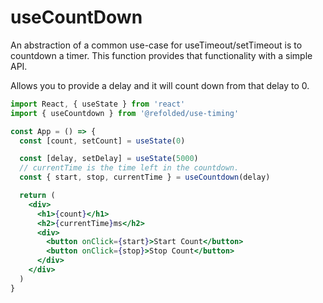 # useCountDown

An abstraction of a common use-case for useTimeout/setTimeout is to countdown a timer. This function provides that functionality with a simple API.

Allows you to provide a delay and it will count down from that delay to 0.

```jsx
import React, { useState } from 'react'
import { useCountdown } from '@refolded/use-timing'

const App = () => {
  const [count, setCount] = useState(0)

  const [delay, setDelay] = useState(5000)
  // currentTime is the time left in the countdown.
  const { start, stop, currentTime } = useCountdown(delay)

  return (
    <div>
      <h1>{count}</h1>
      <h2>{currentTime}ms</h2>
      <div>
        <button onClick={start}>Start Count</button>
        <button onClick={stop}>Stop Count</button>
      </div>
    </div>
  )
}
```
